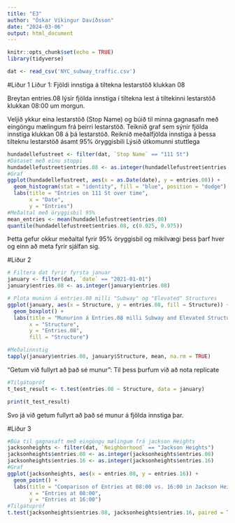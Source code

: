 ```yaml
---
title: "E3"
author: "Óskar Víkingur Davíðsson"
date: "2024-03-06"
output: html_document
---
```


```r
knitr::opts_chunk$set(echo = TRUE)
library(tidyverse)
```
```r
dat <- read_csv('NYC_subway_traffic.csv')

```

#Liður 1
Liður 1: Fjöldi innstiga á tiltekna lestarstöð klukkan 08

Breytan entries.08 lýsir fjölda innstiga í tiltekna lest á tiltekinni lestarstöð klukkan 08:00 um morgun.

Veljið ykkur eina lestarstöð (Stop Name) og búið til minna gagnasafn með eingöngu mælingum frá þeirri lestarstöð.
Teiknið graf sem sýnir fjölda innstiga klukkan 08 á þá lestarstöð.
Reiknið meðalfjölda innstiga á þessa tilteknu lestarstöð ásamt 95% öryggisbili
Lýsið útkomunni stuttlega

```r
hundadellefustreet <- filter(dat, `Stop Name` == "111 St")
#Dataset með einu stoppi
hundadellefustreet$entries.08 <- as.integer(hundadellefustreet$entries.08)
#Graf
ggplot(hundadellefustreet, aes(x = as.Date(date), y = entries.08)) +
  geom_histogram(stat = "identity", fill = "blue", position = "dodge") +
  labs(title = "Entries on 111 St over time",
       x = "Date",
       y = "Entries")
#Meðaltal með öryggisbil 95%
mean_entries <- mean(hundadellefustreet$entries.08)
quantile(hundadellefustreet$entries.08, c(0.025, 0.975))
```

Þetta gefur okkur meðaltal fyrir 95% öryggisbil og mikilvægi þess þarf hver og einn að meta fyrir sjálfan sig.

#Liður 2
```r
# Filtera dat fyrir fyrsta januar
january <- filter(dat, `date` == "2021-01-01")
january$entries.08 <- as.integer(january$entries.08)

# Plota muninn á entries.08 milli "Subway" og "Elevated" Structures
ggplot(january, aes(x = Structure, y = entries.08, fill = Structure)) +
  geom_boxplot() +
  labs(title = "Munurinn á Entries.08 milli Subway and Elevated Structures",
       x = "Structure",
       y = "Entries.08",
       fill = "Structure")

#Meðalinnstig 
tapply(january$entries.08, january$Structure, mean, na.rm = TRUE)
```
"Getum við fullyrt að það sé munur": Til þess þurfum við að nota replicate 

```r
#Tilgátupróf
t_test_result <- t.test(entries.08 ~ Structure, data = january)

print(t_test_result)
```
Svo já við getum fullyrt að það sé munur á fjölda innstiga þar.

#Liður 3
```r
#Búa til gagnasaft með eingöngu mælingum frá jackson Heights
jacksonheights <- filter(dat, `Neighborhood` == "Jackson Heights")
jacksonheights$entries.08 <- as.integer(jacksonheights$entries.08)
jacksonheights$entries.16 <- as.integer(jacksonheights$entries.16)
#Graf
ggplot(jacksonheights, aes(x = entries.08, y = entries.16)) +
  geom_point() +
  labs(title = "Comparison of Entries at 08:00 vs. 16:00 in Jackson Heights",
       x = "Entries at 08:00",
       y = "Entries at 16:00")
#Tilgátupróf
t.test(jacksonheights$entries.08, jacksonheights$entries.16, paired = TRUE)
```
